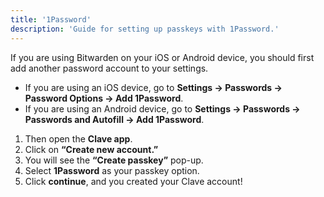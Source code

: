 ```yaml
---
title: '1Password'
description: 'Guide for setting up passkeys with 1Password.'
---
```


If you are using Bitwarden on your iOS or Android device, you should first add another password account to your settings.

- If you are using an iOS device, go to **Settings -> Passwords -> Password Options -> Add 1Password**.
- If you are using an Android device, go to **Settings -> Passwords -> Passwords and Autofill -> Add 1Password**.

1. Then open the **Clave app**.
2. Click on **“Create new account.”**
3. You will see the **“Create passkey”** pop-up.
4. Select **1Password** as your passkey option.
5. Click **continue**, and you created your Clave account!


